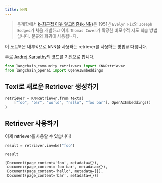 ```yaml
---
title: kNN
---
```


>통계학에서 [k-최근접 이웃 알고리즘(k-NN)](https://en.wikipedia.org/wiki/K-nearest_neighbors_algorithm)은 1951년 `Evelyn Fix`와 `Joseph Hodges`가 처음 개발하고 이후 `Thomas Cover`가 확장한 비모수적 지도 학습 방법입니다. 분류와 회귀에 사용됩니다.

이 노트북은 내부적으로 kNN을 사용하는 retriever를 사용하는 방법을 다룹니다.

주로 [Andrej Karpathy](https://github.com/karpathy/randomfun/blob/master/knn_vs_svm.html)의 코드를 기반으로 합니다.

```python
from langchain_community.retrievers import KNNRetriever
from langchain_openai import OpenAIEmbeddings
```

## Text로 새로운 Retriever 생성하기

```python
retriever = KNNRetriever.from_texts(
    ["foo", "bar", "world", "hello", "foo bar"], OpenAIEmbeddings()
)
```

## Retriever 사용하기

이제 retriever를 사용할 수 있습니다!

```python
result = retriever.invoke("foo")
```

```python
result
```

```output
[Document(page_content='foo', metadata={}),
 Document(page_content='foo bar', metadata={}),
 Document(page_content='hello', metadata={}),
 Document(page_content='bar', metadata={})]
```